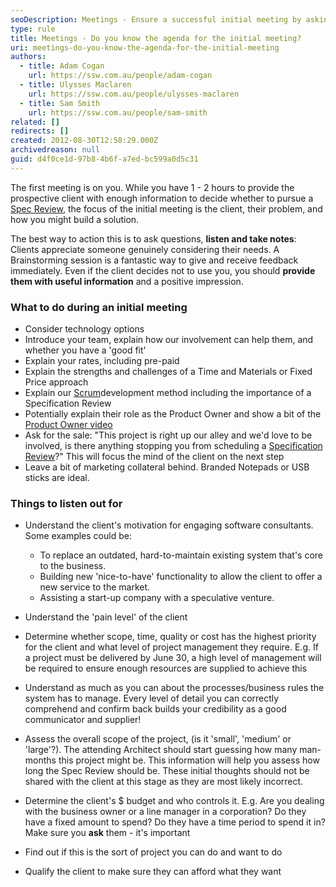 ```yaml
---
seoDescription: Meetings - Ensure a successful initial meeting by asking questions, listening and taking notes to understand the client's problem and how you can build a solution.
type: rule
title: Meetings - Do you know the agenda for the initial meeting?
uri: meetings-do-you-know-the-agenda-for-the-initial-meeting
authors:
  - title: Adam Cogan
    url: https://ssw.com.au/people/adam-cogan
  - title: Ulysses Maclaren
    url: https://ssw.com.au/people/ulysses-maclaren
  - title: Sam Smith
    url: https://ssw.com.au/people/sam-smith
related: []
redirects: []
created: 2012-08-30T12:58:29.000Z
archivedreason: null
guid: d4f0ce1d-97b8-4b6f-a7ed-bc599a0d5c31
---
```


The first meeting is on you. While you have 1 - 2 hours to provide the prospective client with enough information to decide whether to pursue a [Spec Review](/rules-to-better-specification-reviews), the focus of the initial meeting is the client, their problem, and how you might build a solution.

The best way to action this is to ask questions, **listen and take notes**: Clients appreciate someone genuinely considering their needs. A Brainstorming session is a fantastic way to give and receive feedback immediately. Even if the client decides not to use you, you should **provide them with useful information** and a positive impression.
### What to do during an initial meeting

- Consider technology options
- Introduce your team, explain how our involvement can help them, and whether you have a 'good fit'
- Explain your rates, including pre-paid
- Explain the strengths and challenges of a Time and Materials or Fixed Price approach
- Explain our [Scrum](/8-steps-to-scrum/)development method including the importance of a Specification Review
- Potentially explain their role as the Product Owner and show a bit of the [Product Owner video](https://www.youtube.com/watch?v=3eljozEWpf8)
- Ask for the sale: "This project is right up our alley and we'd love to be involved, is there anything stopping you from scheduling a [Specification Review](/do-you-ensure-an-excellent-1st-date-aka-winning-customers-via-a-smaller-specification-review)?" This will focus the mind of the client on the next step
- Leave a bit of marketing collateral behind. Branded Notepads or USB sticks are ideal.

### Things to listen out for

- Understand the client's motivation for engaging software consultants. Some examples could be:

  - To replace an outdated, hard-to-maintain existing system that's core to the business.
  - Building new 'nice-to-have' functionality to allow the client to offer a new service to the market.
  - Assisting a start-up company with a speculative venture.

- Understand the 'pain level' of the client
- Determine whether scope, time, quality or cost has the highest priority for the client and what level of project management they require. E.g. If a project must be delivered by June 30, a high level of management will be required to ensure enough resources are supplied to achieve this
- Understand as much as you can about the processes/business rules the system has to manage. Every level of detail you can correctly comprehend and confirm back builds your credibility as a good communicator and supplier!
- Assess the overall scope of the project, (is it 'small', 'medium' or 'large'?). The attending Architect should start guessing how many man-months this project might be. This information will help you assess how long the Spec Review should be. These initial thoughts should not be shared with the client at this stage as they are most likely incorrect.
- Determine the client's $ budget and who controls it. E.g. Are you dealing with the business owner or a line manager in a corporation? Do they have a fixed amount to spend? Do they have a time period to spend it in?\
  Make sure you **ask** them - it's important
- Find out if this is the sort of project you can do and want to do
- Qualify the client to make sure they can afford what they want